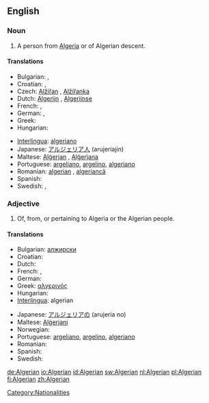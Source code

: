 ==English==

===Noun===
{{en-noun}}

# A person from [[Algeria]] or of Algerian descent.

====Translations====
{{trans-top|from Algeria}}
* Bulgarian: {{t-|bg|алжирец|m|sc=Cyrl}}, {{t-|bg|алжирка|f|sc=Cyrl}}
* Croatian: {{t-|hr|Alžirac|m|alt=Alžírac}}, {{t-|hr|Alžirka|f|alt=Àlžīrka}}
* Czech: [[Alžířan]] {{m}}, [[Alžířanka]] {{f}}
* Dutch: [[Algerijn]] {{m}}, [[Algerijnse]] {{f}}
* French: {{t|fr|Algérien|m}},  {{t|fr|Algérienne|f}}
* German: {{t+|de|Algerier|m}}, {{t+|de|Algerierin|f}}
* Greek: {{t+|el|Αλγερινός|sc=Grek}}
* Hungarian: {{t-|hu|algériai}}
{{trans-mid}}
* [[Interlingua]]: [[algeriano]]
* Japanese: [[アルジェリア人]] (arujeriajin)
* Maltese: [[Alġerjan]] {{m}}, [[Alġerjana]] {{f}}
* Portuguese: [[argeliano]], [[argelino]], [[algeriano]]
* Romanian: [[algerian]] {{m}}, [[algeriancă]] {{f}}
* Spanish: {{t+|es|argelino|m}}
* Swedish: {{t+|sv|algerier|m}}, {{t+|sv|algeriska|f}}
{{trans-bottom}}

===Adjective===
{{en-adj}}

# Of, from, or pertaining to Algeria or the Algerian people.

====Translations====
{{trans-top|of Algeria or its people}}
* Bulgarian: [[алжирски]]
* Croatian: {{t-|hr|alžirski|alt=àlžīrskī}}
* Dutch: {{t+|nl|Algerijns}}
* French: {{t|fr|algérien|m}},  {{t|fr|algérienne|f}}
* German: {{t+|de|algerisch}}
* Greek: [[αλγερινός]]
* Hungarian: {{t-|hu|algériai}}
* [[Interlingua]]: algerian
{{trans-mid}}
* Japanese: [[アルジェリアの]] (arujeria no)
* Maltese: [[Alġerjani]] {{p}}
* Norwegian: {{t+|no|algerisk}}
* Portuguese: [[argeliano]], [[argelino]], [[algeriano]]
* Romanian: {{t+|ro|algerian}}
* Spanish: {{t+|es|argelino}}
* Swedish: {{t+|sv|algerisk}}
{{trans-bottom}}

[[Category:Nationalities]]

[[de:Algerian]]
[[io:Algerian]]
[[id:Algerian]]
[[sw:Algerian]]
[[nl:Algerian]]
[[pl:Algerian]]
[[fi:Algerian]]
[[zh:Algerian]]